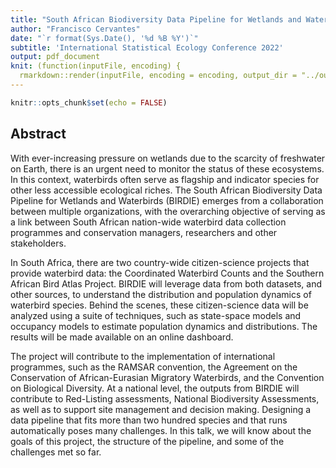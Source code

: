 ```yaml
---
title: "South African Biodiversity Data Pipeline for Wetlands and Waterbirds (BIRDIE)"
author: "Francisco Cervantes"
date: "`r format(Sys.Date(), '%d %B %Y')`"
subtitle: 'International Statistical Ecology Conference 2022'
output: pdf_document
knit: (function(inputFile, encoding) {
  rmarkdown::render(inputFile, encoding = encoding, output_dir = "../output") })
---
```


```r
knitr::opts_chunk$set(echo = FALSE)
```

## Abstract

With ever-increasing pressure on wetlands due to the scarcity of freshwater on Earth, there is an urgent need to monitor the status of these ecosystems. In this context, waterbirds often serve as flagship and indicator species for other less accessible ecological riches. The South African Biodiversity Data Pipeline for Wetlands and Waterbirds (BIRDIE) emerges from a collaboration between multiple organizations, with the overarching objective of serving as a link between South African nation-wide waterbird data collection programmes and conservation managers, researchers and other stakeholders.

In South Africa, there are two country-wide citizen-science projects that provide waterbird data: the Coordinated Waterbird Counts and the Southern African Bird Atlas Project. BIRDIE will leverage data from both datasets, and other sources, to understand the distribution and population dynamics of waterbird species. Behind the scenes, these citizen-science data will be analyzed using a suite of techniques, such as state-space models and occupancy models to estimate population dynamics and distributions. The results will be made available on an online dashboard.

The project will contribute to the implementation of international programmes, such as the RAMSAR convention, the Agreement on the Conservation of African-Eurasian Migratory Waterbirds, and the Convention on Biological Diversity. At a national level, the outputs from BIRDIE will contribute to Red-Listing assessments, National Biodiversity Assessments, as well as to support site management and decision making. Designing a data pipeline that fits more than two hundred species and that runs automatically poses many challenges. In this talk, we will know about the goals of this project, the structure of the pipeline, and some of the challenges met so far.


